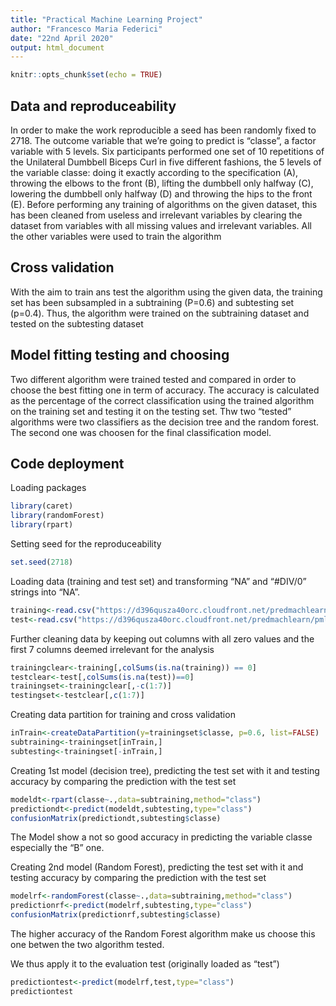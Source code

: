 ---
title: "Practical Machine Learning Project"
author: "Francesco Maria Federici"
date: "22nd April 2020"
output: html_document
---

```{r setup, include=FALSE}
knitr::opts_chunk$set(echo = TRUE)
```

## Data and reproduceability

In order to make the work reproducible a seed has been randomly fixed to 2718.
The outcome variable that we're going to predict is "classe", a factor variable with 5 levels. 
Six participants performed one set of 10 repetitions of the Unilateral Dumbbell Biceps Curl in five different fashions, the 5 levels of the variable classe: doing it exactly according to the specification (A), throwing the elbows to the front (B), lifting the dumbbell only halfway (C), lowering the dumbbell only halfway (D) and throwing the hips to the front (E).
Before performing any training of algorithms on the given dataset, this has been cleaned from useless and irrelevant variables by clearing the dataset from variables with all missing values and irrelevant variables.
All the other variables were used to train the algorithm

## Cross validation
With the aim to train ans test the algorithm using the given data, the training set has been subsampled in a subtraining (P=0.6) and subtesting set (p=0.4).
Thus, the algorithm were trained on the subtraining dataset and tested on the subtesting dataset

## Model fitting testing and choosing
Two different algorithm were trained tested and compared in order to choose the best fitting one in term of accuracy.
The accuracy is calculated as the percentage of the correct classification using the trained algorithm on the training set and testing it on the testing set.
Thw two "tested" algorithms were two classifiers as the decision tree and the random forest. The second one was choosen for the final classification model.

## Code deployment

Loading packages
```{r}
library(caret)
library(randomForest)
library(rpart)
```


Setting seed for the reproduceability
```{r}
set.seed(2718)
```


Loading data (training and test set) and transforming "NA" and "#DIV/0" strings into "NA".
```{r}
training<-read.csv("https://d396qusza40orc.cloudfront.net/predmachlearn/pml-training.csv", na.strings=c("NA","#DIV/0",""))
test<-read.csv("https://d396qusza40orc.cloudfront.net/predmachlearn/pml-testing.csv", na.strings=c("NA","#DIV/0",""))
```


Further cleaning data by keeping out columns with all zero values and the first 7 columns deemed irrelevant for the analysis
```{r}
trainingclear<-training[,colSums(is.na(training)) == 0]
testclear<-test[,colSums(is.na(test))==0]
trainingset<-trainingclear[,-c(1:7)]
testingset<-testclear[,c(1:7)]
```


Creating data partition for training and cross validation
```{r}
inTrain<-createDataPartition(y=trainingset$classe, p=0.6, list=FALSE)
subtraining<-trainingset[inTrain,]
subtesting<-trainingset[-inTrain,]
```

Creating 1st model (decision tree), predicting the test set with it and testing accuracy by comparing the prediction with the test set
```{r}
modeldt<-rpart(classe~.,data=subtraining,method="class")
predictiondt<-predict(modeldt,subtesting,type="class")
confusionMatrix(predictiondt,subtesting$classe)
```
The Model show a not so good accuracy in predicting the variable classe especially the "B" one.


Creating 2nd model (Random Forest), predicting the test set with it and testing accuracy by comparing the prediction with the test set
```{r}
modelrf<-randomForest(classe~.,data=subtraining,method="class")
predictionrf<-predict(modelrf,subtesting,type="class")
confusionMatrix(predictionrf,subtesting$classe)
```

The higher accuracy of the Random Forest algorithm make us choose this one betwen the two algorithm tested.

We thus apply it to the evaluation test (originally loaded as "test")

```{r}
predictiontest<-predict(modelrf,test,type="class")
predictiontest
```